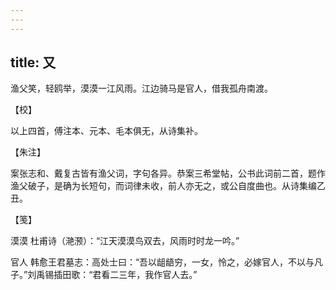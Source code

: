 ```yaml
---
---
---
```

title: 又
---







渔父笑，轻鸥举，漠漠一江风雨。江边骑马是官人，借我孤舟南渡。





【校】


以上四首，傅注本、元本、毛本俱无，从诗集补。





【朱注】


案张志和、戴复古皆有渔父词，字句各异。恭案三希堂帖，公书此词前二首，题作渔父破子，是确为长短句，而词律未收，前人亦无之，或公自度曲也。从诗集编乙丑。





【笺】


漠漠 杜甫诗（滟滪）：“江天漠漠鸟双去，风雨时时龙一吟。”

官人 韩愈王君墓志：高处士曰：“吾以龃龉穷，一女，怜之，必嫁官人，不以与凡子。”刘禹锡插田歌：“君看二三年，我作官人去。”